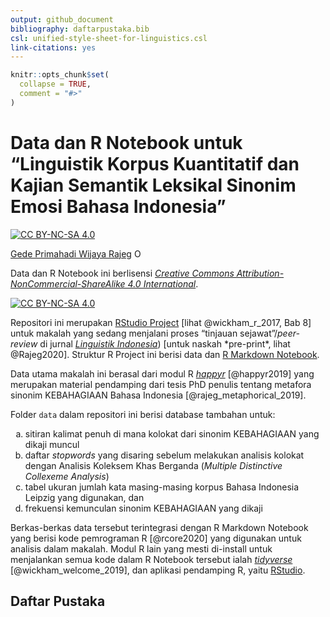 ```yaml
---
output: github_document
bibliography: daftarpustaka.bib
csl: unified-style-sheet-for-linguistics.csl
link-citations: yes
---
```


<!-- README.md is generated from README.Rmd. Please edit that file -->

```r
knitr::opts_chunk$set(
  collapse = TRUE,
  comment = "#>"
)
```
# Data dan R Notebook untuk "Linguistik Korpus Kuantitatif dan Kajian Semantik Leksikal Sinonim Emosi Bahasa Indonesia"

<!-- badges: start -->

[![CC BY-NC-SA 4.0][cc-by-nc-sa-shield]][cc-by-nc-sa]

[Gede Primahadi Wijaya Rajeg](https://figshare.com/authors/Gede_Primahadi_Wijaya_Rajeg/1234749) <a itemprop="sameAs" content="https://orcid.org/0000-0002-2047-8621" href="https://orcid.org/0000-0002-2047-8621" target="orcid.widget" rel="noopener noreferrer" style="vertical-align:top;"><img src="https://orcid.org/sites/default/files/images/orcid_16x16.png" style="width:1em;margin-right:.5em;" alt="ORCID iD icon"></a>

Data dan R Notebook ini berlisensi [*Creative Commons Attribution-NonCommercial-ShareAlike 4.0 International*][cc-by-nc-sa].

[![CC BY-NC-SA 4.0][cc-by-nc-sa-button]][cc-by-nc-sa]

[cc-by-nc-sa]: https://creativecommons.org/licenses/by-nc-sa/4.0/
[cc-by-nc-sa-button]: https://licensebuttons.net/l/by-nc-sa/4.0/88x31.png
[cc-by-nc-sa-shield]: https://img.shields.io/badge/lisensi-CC%20BY--NC--SA%204.0-informational.svg

<!-- badges: end -->
Repositori ini merupakan [RStudio Project](https://support.rstudio.com/hc/en-us/articles/200526207-Using-Projects) [lihat @wickham_r_2017, Bab 8] untuk makalah yang sedang menjalani proses "tinjauan sejawat"/*peer-review* di jurnal [*Linguistik Indonesia*](http://ojs.linguistik-indonesia.org/index.php/linguistik_indonesia)) [untuk naskah *pre-print*, lihat @Rajeg2020]. Struktur R Project ini berisi data dan [R Markdown Notebook](https://rmarkdown.rstudio.com/lesson-10.html).

Data utama makalah ini berasal dari modul R [*happyr*](https://gederajeg.github.io/happyr/) [@happyr2019] yang merupakan material pendamping dari tesis PhD penulis tentang metafora sinonim KEBAHAGIAAN Bahasa Indonesia [@rajeg_metaphorical_2019].

Folder `data` dalam repositori ini berisi database tambahan untuk:

a. sitiran kalimat penuh di mana kolokat dari sinonim KEBAHAGIAAN yang dikaji muncul
b. daftar *stopwords* yang disaring sebelum melakukan analisis kolokat dengan Analisis Koleksem Khas Berganda (*Multiple Distinctive Collexeme Analysis*)
c. tabel ukuran jumlah kata masing-masing korpus Bahasa Indonesia Leipzig yang digunakan, dan
d. frekuensi kemunculan sinonim KEBAHAGIAAN yang dikaji

Berkas-berkas data tersebut terintegrasi dengan R Markdown Notebook yang berisi kode pemrograman R [@rcore2020] yang digunakan untuk analisis dalam makalah. Modul R lain yang mesti di-install untuk menjalankan semua kode dalam R Notebook tersebut ialah [*tidyverse*](https://www.tidyverse.org) [@wickham_welcome_2019], dan aplikasi pendamping R, yaitu [RStudio](https://rstudio.com). 

## Daftar Pustaka


